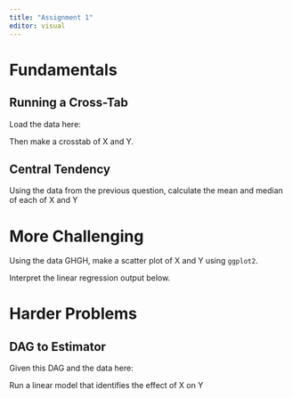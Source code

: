 ```yaml
---
title: "Assignment 1"
editor: visual
---
```


# Fundamentals

## Running a Cross-Tab

Load the data here:

Then make a crosstab of X and Y.

## Central Tendency

Using the data from the previous question, calculate the mean and median of each of X and Y

# More Challenging

Using the data GHGH, make a scatter plot of X and Y using `ggplot2`.

Interpret the linear regression output below.

# Harder Problems

## DAG to Estimator

Given this DAG and the data here:

Run a linear model that identifies the effect of X on Y

```r

```
